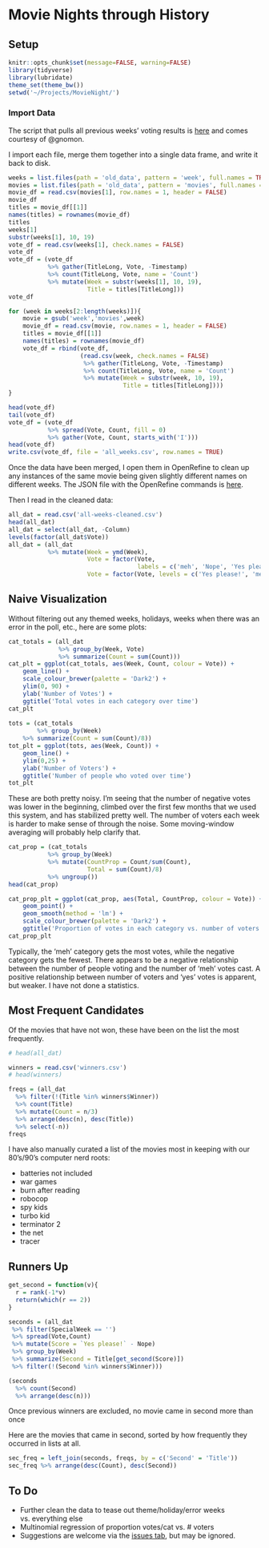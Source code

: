 Movie Nights through History
===========================

Setup
------

```r
knitr::opts_chunk$set(message=FALSE, warning=FALSE)
library(tidyverse)
library(lubridate)
theme_set(theme_bw())
setwd('~/Projects/MovieNight/')
```

### Import Data

The script that pulls all previous weeks' voting results is [here](./get_old.sh)
and comes courtesy of @gnomon.

I import each file, merge them together into a single data frame, and write it
back to disk.

```r
weeks = list.files(path = 'old_data', pattern = 'week', full.names = TRUE)
movies = list.files(path = 'old_data', pattern = 'movies', full.names = TRUE)
movie_df = read.csv(movies[1], row.names = 1, header = FALSE)
movie_df
titles = movie_df[[1]]
names(titles) = rownames(movie_df)
titles
weeks[1]
substr(weeks[1], 10, 19)
vote_df = read.csv(weeks[1], check.names = FALSE)
vote_df
vote_df = (vote_df
           %>% gather(TitleLong, Vote, -Timestamp)
           %>% count(TitleLong, Vote, name = 'Count') 
           %>% mutate(Week = substr(weeks[1], 10, 19),
                      Title = titles[TitleLong]))
vote_df

for (week in weeks[2:length(weeks)]){
    movie = gsub('week','movies',week)
    movie_df = read.csv(movie, row.names = 1, header = FALSE)
    titles = movie_df[[1]]
    names(titles) = rownames(movie_df)
    vote_df = rbind(vote_df,
                    (read.csv(week, check.names = FALSE)
                     %>% gather(TitleLong, Vote, -Timestamp)
                     %>% count(TitleLong, Vote, name = 'Count')
                     %>% mutate(Week = substr(week, 10, 19),
                                Title = titles[TitleLong])))
}

head(vote_df)
tail(vote_df)
vote_df = (vote_df
           %>% spread(Vote, Count, fill = 0)
           %>% gather(Vote, Count, starts_with('I')))
head(vote_df)
write.csv(vote_df, file = 'all_weeks.csv', row.names = TRUE)
```

Once the data have been merged, I open them in OpenRefine to clean up any 
instances of the same movie being given slightly different names on different
weeks. The JSON file with the OpenRefine commands is
[here](./open_refine_cleaning.json).

Then I read in the cleaned data:

```r
all_dat = read.csv('all-weeks-cleaned.csv')
head(all_dat)
all_dat = select(all_dat, -Column)
levels(factor(all_dat$Vote))
all_dat = (all_dat
           %>% mutate(Week = ymd(Week),
                      Vote = factor(Vote, 
                                    labels = c('meh', 'Nope', 'Yes please!')),
                      Vote = factor(Vote, levels = c('Yes please!', 'meh', 'Nope'))))
```

Naive Visualization
-------------------

Without filtering out any themed weeks, holidays, weeks when there was an error
in the poll, etc., here are some plots:

```r
cat_totals = (all_dat
              %>% group_by(Week, Vote)
              %>% summarize(Count = sum(Count)))
cat_plt = ggplot(cat_totals, aes(Week, Count, colour = Vote)) +
    geom_line() +
    scale_colour_brewer(palette = 'Dark2') +
    ylim(0, 90) +
    ylab('Number of Votes') +
    ggtitle('Total votes in each category over time')
cat_plt
    
tots = (cat_totals
        %>% group_by(Week)
    %>% summarize(Count = sum(Count)/8))
tot_plt = ggplot(tots, aes(Week, Count)) +
    geom_line() +
    ylim(0,25) +
    ylab('Number of Voters') +
    ggtitle('Number of people who voted over time')
tot_plt
```

These are both pretty noisy. I'm seeing that the number of negative votes was 
lower in the beginning, climbed over the first few months that we used this 
system, and has stabilized pretty well. The number of voters each week is harder
to make sense of through the noise. Some moving-window averaging will probably
help clarify that.

```r
cat_prop = (cat_totals
           %>% group_by(Week)
           %>% mutate(CountProp = Count/sum(Count),
                      Total = sum(Count)/8)
           %>% ungroup())
head(cat_prop)

cat_prop_plt = ggplot(cat_prop, aes(Total, CountProp, colour = Vote)) +
    geom_point() +
    geom_smooth(method = 'lm') +
    scale_colour_brewer(palette = 'Dark2') +
    ggtitle('Proportion of votes in each category vs. number of voters')
cat_prop_plt
```

Typically, the 'meh' category gets the most votes, while the negative category
gets the fewest. There appears to be a negative relationship between the number 
of people voting and the number of 'meh' votes cast. A positive relationship 
between number of voters and 'yes' votes is apparent, but weaker. 
I have not done a statistics.

Most Frequent Candidates
-------------------------

Of the movies that have not won, these have been on the list the most 
frequently.

```r
# head(all_dat)

winners = read.csv('winners.csv')
# head(winners)

freqs = (all_dat
  %>% filter(!(Title %in% winners$Winner))
  %>% count(Title)
  %>% mutate(Count = n/3)
  %>% arrange(desc(n), desc(Title))
  %>% select(-n))
freqs
```

I have also manually curated a list of the movies most in keeping with our
80's/90's computer nerd roots:

* batteries not included
* war games
* burn after reading
* robocop
* spy kids
* turbo kid
* terminator 2
* the net
* tracer

Runners Up
----------

```r
get_second = function(v){
  r = rank(-1*v)
  return(which(r == 2))
}

seconds = (all_dat
 %>% filter(SpecialWeek == '')
 %>% spread(Vote,Count)
 %>% mutate(Score = `Yes please!` - Nope)
 %>% group_by(Week)
 %>% summarize(Second = Title[get_second(Score)])
 %>% filter(!(Second %in% winners$Winner)))

(seconds
  %>% count(Second)
  %>% arrange(desc(n)))
```

Once previous winners are excluded, no movie came in second more than once

Here are the movies that came in second, sorted by how frequently they
occurred in lists at all.

```r
sec_freq = left_join(seconds, freqs, by = c('Second' = 'Title'))
sec_freq %>% arrange(desc(Count), desc(Second))
```


To Do
-----

* Further clean the data to tease out theme/holiday/error weeks vs. everything
else
* Multinomial regression of proportion votes/cat vs. # voters
* Suggestions are welcome via the [issues 
tab](https://github.com/JCSzamosi/MovieNight/issues), but may be ignored.